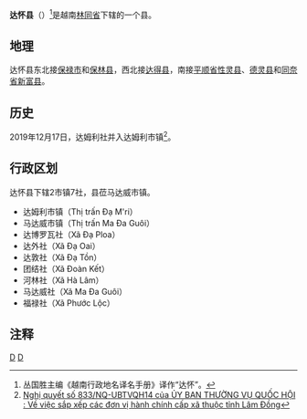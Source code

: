 {{Infobox Settlement
|name                   = 达怀县
|settlement_type        = 县
|official_name          = 
|other_name             = 
|native_name            = {{lang|vi|Huyện Đạ Huoai}}
|nickname               = 
|motto                  = 
|image_skyline          = Madaguoi.jpg
|imagesize              = 
|image_caption          = 
|image_flag             = 
|flag_size              = 
|image_seal             = 
|seal_size              = 
|image_shield           = 
|shield_size            = 
|image_blank_emblem     = 
|blank_emblem_size      = 
|image_map              = {{Infobox mapframe|frame-width=250|zoom=10}}
|mapsize                = 
|map_caption            = 
|image_map1             = 
|mapsize1               = 
|map_caption1           = 
|pushpin_map            = Vietnam
|pushpin_label_position = bottom
|pushpin_map_caption    = 
|pushpin_map1           = 
|pushpin_label_position1= 
|pushpin_map_caption1   = 
|subdivision_type       = 国家
|subdivision_name       = {{flag|Vietnam}}
|subdivision_type1      = [[越南行政区划|省]]
|subdivision_name1      = [[林同省|林同省]]
|subdivision_type2      = 行政区划
|subdivision_name2      = 2市镇7社
|subdivision_type3      = 
|subdivision_name3      = 
|seat_type              = 县莅
|seat                   = {{link-vi|马达威市镇|Ma Đa Guôi (thị trấn)}}
|government_type        = 
|leader_title           = 
|leader_name            = 
|leader_title1          = 
|leader_name1           = 
|established_title      = 
|established_date       = 
|area_magnitude         = 
|unit_pref              = 
|area_footnotes         = 
|area_total_km2         = 494.4
|area_land_km2          = 
|area_water_km2         = 
|area_water_percent     = 
|area_urban_km2         = 
|area_metro_km2         = 
|population_as_of       = 2009年
|population_footnotes   = 
|population_note        = 
|population_total       = 33450
|population_density_km2 = auto
|population_metro             = 
|population_density_metro_km2 = 
|population_urban             = 
|population_density_urban_km2 = 
|timezone               = [[越南标准时间|越南标准时间]]
|utc_offset             = +7
|elevation_footnotes    = 
|elevation_m            = 
|coor_type              = 
|coordinates            = 
|postal_code_type       = 
|postal_code            = 
|area_code              = 
|website                = [http://dahuoai.lamdong.gov.vn 达怀县电子信息门户网站]
|footnotes              = 
}}
'''达怀县'''（{{vie|v='''Huyện Đạ Huoai'''}}）<ref>丛国胜主编《越南行政地名译名手册》译作“达怀”。</ref>是越南[[林同省|林同省]]下辖的一个县。

==地理==
达怀县东北接[[保禄市|保禄市]]和[[保林县_(林同省)|保林县]]，西北接[[达得县|达得县]]，南接[[平顺省|平顺省]][[性灵县|性灵县]]、[[德灵县|德灵县]]和[[同奈省|同奈省]][[新富县|新富县]]。

==历史==
2019年12月17日，达姆利社并入达姆利市镇<ref>[http://vanban.chinhphu.vn/portal/page/portal/chinhphu/hethongvanban?mode=detail&document_id=198698 Nghị quyết số 833/NQ-UBTVQH14 của ỦY BAN THƯỜNG VỤ QUỐC HỘI : Về việc sắp xếp các đơn vị hành chính cấp xã thuộc tỉnh Lâm Đồng]</ref>。

==行政区划==
达怀县下辖2市镇7社，县莅马达威市镇。
*达姆利市镇（Thị trấn Đạ M'ri）
*马达威市镇（Thị trấn Ma Đa Guôi）
*达博罗瓦社（Xã Đạ Ploa）
*达外社（Xã Đạ Oai）
*达敦社（Xã Đạ Tồn）
*团结社（Xã Đoàn Kết）
*河林社（Xã Hà Lâm）
*马达威社（Xã Ma Đa Guôi）
*福禄社（Xã Phước Lộc）

==注释==
{{reflist}}

{{林同省行政区划}}
{{越南西原之县市镇区域划分}}

[[Category:越南县份|D]]
[[Category:林同省|D]]